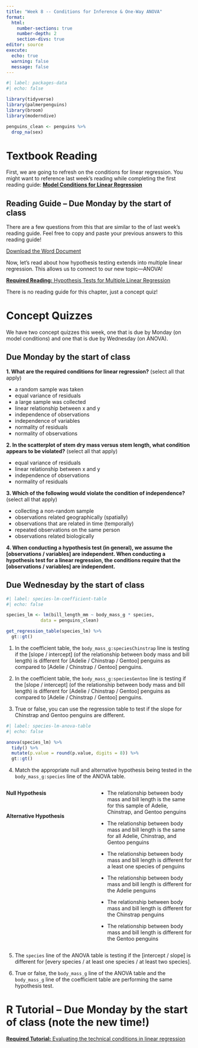 ```yaml
---
title: "Week 8 -- Conditions for Inference & One-Way ANOVA"
format: 
  html: 
    number-sections: true
    number-depth: 2
    section-divs: true
editor: source
execute: 
  echo: true
  warning: false
  message: false
---
```


```r
#| label: packages-data
#| echo: false

library(tidyverse)
library(palmerpenguins)
library(broom)
library(moderndive)

penguins_clean <- penguins %>% 
  drop_na(sex)
```


# Textbook Reading

First, we are going to refresh on the conditions for linear regression. You 
might want to reference last week's reading while completing the first reading
guide: [**Model Conditions for Linear Regression**](chapters/week7-reading2.qmd)

::: callout-note
## Reading Guide -- Due Monday by the start of class

There are a few questions from this that are similar to the of last week's
reading guide. Feel free to copy and paste your previous answers to this 
reading guide! 

[Download the Word Document](reading-guide/week8-reading1.qmd)
:::

Now, let's read about how hypothesis testing extends into multiple linear
regression. This allows us to connect to our new topic---ANOVA! 

[**Required Reading:** Hypothesis Tests for Multiple Linear Regression](chapters/week-8-reading-mlr.qmd)

::: callout-important
There is no reading guide for this chapter, just a concept quiz! 
:::

# Concept Quizzes

We have two concept quizzes this week, one that is due by Monday (on model
conditions) and one that is due by Wednesday (on ANOVA). 

## Due Monday by the start of class

**1. What are the required conditions for linear regression?** (select all that apply)

-   a random sample was taken
-   equal variance of residuals
-   a large sample was collected
-   linear relationship between x and y
-   independence of observations
-   independence of variables
-   normality of residuals
-   normality of observations

**2. In the scatterplot of stem dry mass versus stem length, what condition appears to be violated?** (select all that apply)

-   equal variance of residuals
-   linear relationship between x and y
-   independence of observations
-   normality of residuals

**3. Which of the following would violate the condition of independence?** (select all that apply)

-   collecting a non-random sample
-   observations related geographically (spatially)
-   observations that are related in time (temporally)
-   repeated observations on the same person
-   observations related biologically

**4. When conducting a hypothesis test (in general), we assume the \[observations / variables\] are independent. When conducting a hypothesis test for a linear regression, the conditions require that the \[observations / variables\] are independent.**

## Due Wednesday by the start of class

```r
#| label: species-lm-coefficient-table
#| echo: false

species_lm <- lm(bill_length_mm ~ body_mass_g * species, 
             data = penguins_clean)

get_regression_table(species_lm) %>% 
  gt::gt()
```

1. In the coefficient table, the `body_mass_g:speciesChinstrap` line is testing if
the [slope / intercept] (of the relationship between body mass and bill length)
is different for [Adelie / Chinstrap / Gentoo] penguins as compared to 
[Adelie / Chinstrap / Gentoo] penguins.

2. In the coefficient table, the `body_mass_g:speciesGentoo` line is testing if
the [slope / intercept] (of the relationship between body mass and bill length)
is different for [Adelie / Chinstrap / Gentoo] penguins as compared to 
[Adelie / Chinstrap / Gentoo] penguins.
 
3. True or false, you can use the regression table to test if the slope for 
Chinstrap and Gentoo penguins are different. 

```r
#| label: species-lm-anova-table
#| echo: false

anova(species_lm) %>% 
  tidy() %>% 
  mutate(p.value = round(p.value, digits = 8)) %>% 
  gt::gt()
```

4. Match the appropriate null and alternative hypothesis being tested in the
`body_mass_g:species` line of the ANOVA table.

::: columns
::: {.column width="40%"}
**Null Hypothesis**

</br> 

**Alternative Hypothesis**
:::

::: {.column width="5%"}
:::

::: {.column width="55%"}

- The relationship between body mass and bill length is the same for this sample
of Adelie, Chinstrap, and Gentoo penguins

- The relationship between body mass and bill length is the same for all Adelie,
Chinstrap, and Gentoo penguins

- The relationship between body mass and bill length is different for a least
one species of penguins

- The relationship between body mass and bill length is different for the Adelie
penguins

- The relationship between body mass and bill length is different for the
Chinstrap penguins

- The relationship between body mass and bill length is different for the Gentoo
penguins
:::
:::

5. The `species` line of the ANOVA table is testing if the [intercept / slope]
is different for [every species / at least one species / at least two species]. 

6. True or false, the `body_mass_g` line of the ANOVA table and the 
`body_mass_g` line of the coefficient table are performing the same hypothesis
test.

# R Tutorial -- Due Monday by the start of class (note the new time!)

[**Required Tutorial:** Evaluating the technical conditions in linear regression](https://openintro.shinyapps.io/ims-06-model-infer-04/)


